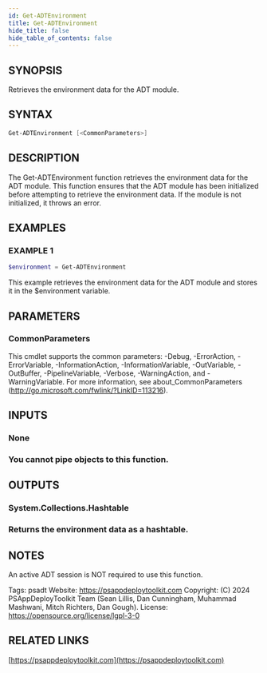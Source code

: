 ```yaml
---
id: Get-ADTEnvironment
title: Get-ADTEnvironment
hide_title: false
hide_table_of_contents: false
---
```


## SYNOPSIS

Retrieves the environment data for the ADT module.

## SYNTAX

```powershell
Get-ADTEnvironment [<CommonParameters>]
```

## DESCRIPTION

The Get-ADTEnvironment function retrieves the environment data for the ADT module.
This function ensures that the ADT module has been initialized before attempting to retrieve the environment data.
If the module is not initialized, it throws an error.

## EXAMPLES

### EXAMPLE 1

```powershell
$environment = Get-ADTEnvironment
```

This example retrieves the environment data for the ADT module and stores it in the $environment variable.

## PARAMETERS

### CommonParameters

This cmdlet supports the common parameters: -Debug, -ErrorAction, -ErrorVariable, -InformationAction, -InformationVariable, -OutVariable, -OutBuffer, -PipelineVariable, -Verbose, -WarningAction, and -WarningVariable.
For more information, see about_CommonParameters (http://go.microsoft.com/fwlink/?LinkID=113216).

## INPUTS

### None

### You cannot pipe objects to this function.
## OUTPUTS

### System.Collections.Hashtable

### Returns the environment data as a hashtable.
## NOTES
An active ADT session is NOT required to use this function.

Tags: psadt
Website: https://psappdeploytoolkit.com
Copyright: (C) 2024 PSAppDeployToolkit Team (Sean Lillis, Dan Cunningham, Muhammad Mashwani, Mitch Richters, Dan Gough).
License: https://opensource.org/license/lgpl-3-0

## RELATED LINKS

[https://psappdeploytoolkit.com](https://psappdeploytoolkit.com)
